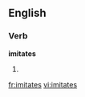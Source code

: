 
==English==

===Verb===
'''imitates'''

# {{third-person singular of|[[imitate]]}}

[[fr:imitates]]
[[vi:imitates]]